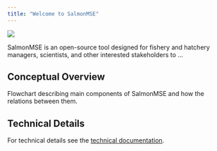 ```yaml
---
title: "Welcome to SalmonMSE"
---
```


![](img/sockeye.jpg){fig-alt="salmon"}

SalmonMSE is an open-source tool designed for fishery and hatchery managers, scientists, and other interested stakeholders to ...

## Conceptual Overview

Flowchart describing main components of SalmonMSE and how the relations between them.

## Technical Details

For technical details see the [technical documentation](https://docs.salmonmse.com).
